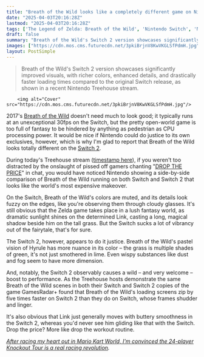 ```yaml
---
title: "Breath of the Wild looks like a completely different game on Nintendo Switch 2 thanks to ridiculously improved graphics and 5 times faster loading speed"
date: "2025-04-03T20:16:28Z"
lastmod: "2025-04-03T20:16:28Z"
tags: ['The Legend of Zelda: Breath of the Wild', 'Nintendo Switch', 'Nintendo Switch 2', 'Action-Adventure', 'Open-World']
draft: false
summary: "Breath of the Wild's Switch 2 version showcases significantly improved visuals, with richer colors, enhanced details, and drastically faster loading times compared to the original Switch release, as shown in a recent Nintendo Treehouse stream."
images: ["https://cdn.mos.cms.futurecdn.net/3pkiBrjnV8KwVKGLSfPdmH.jpg"]
layout: PostSimple
---
```

> Breath of the Wild's Switch 2 version showcases significantly improved visuals, with richer colors, enhanced details, and drastically faster loading times compared to the original Switch release, as shown in a recent Nintendo Treehouse stream.


        <img alt="Cover" src="https://cdn.mos.cms.futurecdn.net/3pkiBrjnV8KwVKGLSfPdmH.jpg"/>
        
2017's [<u>Breath of the Wild</u>](https://www.gamesradar.com/legend-of-zelda-breath-of-the-wild-guide/) doesn't need much to look good; it typically runs at an unexceptional 30fps on the Switch, but the pretty open-world game is too full of fantasy to be hindered by anything as pedestrian as CPU processing power. It would be nice if Nintendo could do justice to its own exclusives, however, which is why I'm glad to report that Breath of the Wild looks totally different on the [<u>Switch 2</u>](https://www.gamesradar.com/nintendo-switch-2-guide/).

During today's Treehouse stream ([timestamp here](https://www.youtube.com/live/MkNm2wmpyto?si=391NJ9_4qBcovBCH&t=11854)), if you weren't too distracted by the onslaught of pissed off gamers chanting "[<u>DROP THE PRICE</u>](https://www.gamesradar.com/games/super-mario/drop-the-price-nintendos-treehouse-stream-overshadowed-by-players-noisily-protesting-the-switch-2s-hefty-cost/)" in chat, you would have noticed Nintendo showing a side-by-side comparison of Breath of the Wild running on both Switch and Switch 2 that looks like the world's most expensive makeover.

On the Switch, Breath of the Wild's colors are muted, and its details look fuzzy on the edges, like you're observing them through cloudy glasses. It's still obvious that the Zelda game takes place in a lush fantasy world, as dramatic sunlight shines on the determined Link, casting a long, magical shadow beside him on the tall grass. But the Switch sucks a lot of vibrancy out of the fairytale, that's for sure.

The Switch 2, however, appears to do it justice. Breath of the Wild's pastel vision of Hyrule has more nuance in its color – the grass is multiple shades of green, it's not just smothered in lime. Even wispy substances like dust and fog seem to have more dimension.

And, notably, the Switch 2 observably causes a wild – and very welcome – boost to performance. As the Treehouse hosts demonstrate the same Breath of the Wild scenes in both their Switch and Switch 2 copies of the game GamesRadar+ found that Breath of the Wild's loading screens zip by five times faster on Switch 2 than they do on Switch, whose frames shudder and linger.

It's also obvious that Link just generally moves with buttery smoothness in the Switch 2, whereas you'd never see him gliding like that with the Switch. Drop the price? More like drop the workout routine.

[<u><em>After racing my heart out in Mario Kart World, I'm convinced the 24-player Knockout Tour is a real racing revolution</em></u>](https://www.gamesradar.com/games/racing/mario-kart-world-hands-on-preview-first-impressions-april-2025/)*.*
        